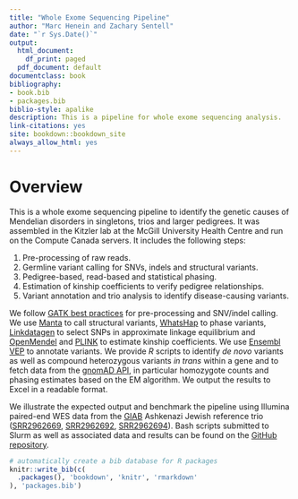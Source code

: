 ```yaml
--- 
title: "Whole Exome Sequencing Pipeline"
author: "Marc Henein and Zachary Sentell"
date: "`r Sys.Date()`"
output:
  html_document:
    df_print: paged
  pdf_document: default
documentclass: book
bibliography:
- book.bib
- packages.bib
biblio-style: apalike
description: This is a pipeline for whole exome sequencing analysis.
link-citations: yes
site: bookdown::bookdown_site
always_allow_html: yes
---
```


# Overview

This is a whole exome sequencing pipeline to identify the genetic causes of Mendelian disorders in singletons, trios and larger pedigrees. It was assembled in the Kitzler lab at the McGill University Health Centre and run on the Compute Canada servers. It includes the following steps:

1. Pre-processing of raw reads.
2. Germline variant calling for SNVs, indels and structural variants.
4. Pedigree-based, read-based and statistical phasing.
3. Estimation of kinship coefficients to verify pedigree relationships.
4. Variant annotation and trio analysis to identify disease-causing variants.

We follow [GATK best practices](https://gatk.broadinstitute.org/hc/en-us/sections/360007226651-Best-Practices-Workflows) for pre-processing and SNV/indel calling. We use [Manta](https://github.com/Illumina/manta) to call structural variants, [WhatsHap](https://whatshap.readthedocs.io/en/latest/) to phase variants, [Linkdatagen](https://bioinf.wehi.edu.au/software/linkdatagen/) to select SNPs in approximate linkage equilibrium and [OpenMendel](https://openmendel.github.io/) and [PLINK](https://zzz.bwh.harvard.edu/plink/) to estimate kinship coefficients. We use [Ensembl VEP](https://useast.ensembl.org/info/docs/tools/vep/script/index.html) to annotate variants. We provide *R* scripts to identify *de novo* variants as well as compound heterozygous variants *in trans* within a gene and to fetch data from the [gnomAD API](https://gnomad.broadinstitute.org/api/), in particular homozygote counts and phasing estimates based on the EM algorithm. We output the results to Excel in a readable format.

We illustrate the expected output and benchmark the pipeline using Illumina paired-end WES data from the [GIAB](https://www.nist.gov/programs-projects/genome-bottle) Ashkenazi Jewish reference trio ([SRR2962669](https://www.ncbi.nlm.nih.gov/sra/?term=SRR2962669), [SRR2962692](https://www.ncbi.nlm.nih.gov/sra/?term=SRR2962692), [SRR2962694](https://www.ncbi.nlm.nih.gov/sra/?term=SRR2962694)). Bash scripts submitted to Slurm as well as associated data and results can be found on the [GitHub repository](https://github.com/kitzlerlab/WES-pipeline).

```r
# automatically create a bib database for R packages
knitr::write_bib(c(
  .packages(), 'bookdown', 'knitr', 'rmarkdown'
), 'packages.bib')
```
